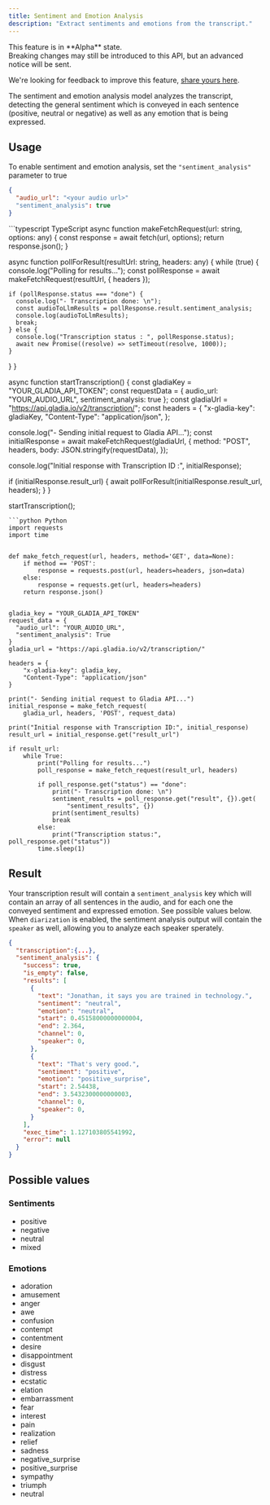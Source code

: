 ```yaml
---
title: Sentiment and Emotion Analysis
description: "Extract sentiments and emotions from the transcript."
---
```


<Note>
This feature is in **Alpha** state.<br/>
Breaking changes may still be introduced to this API, but an advanced notice will be sent. 

We're looking for feedback to improve this feature, [share yours here](https://gladiaio.typeform.com/feedback?typeform-source=app.gladia.io).
</Note>

The sentiment and emotion analysis model analyzes the transcript, detecting the general sentiment which is conveyed in each sentence (positive, neutral or negative) as well as any emotion that is being expressed.

## Usage
To enable sentiment and emotion analysis, set the `"sentiment_analysis"` parameter to true
```json request data
{
  "audio_url": "<your audio url>"
  "sentiment_analysis": true
}
```

<Accordion icon="code" title="Sample code">
<CodeGroup>
```typescript TypeScript
async function makeFetchRequest(url: string, options: any) {
  const response = await fetch(url, options);
  return response.json();
}

async function pollForResult(resultUrl: string, headers: any) {
  while (true) {
    console.log("Polling for results...");
    const pollResponse = await makeFetchRequest(resultUrl, { headers });

    if (pollResponse.status === "done") {
      console.log("- Transcription done: \n");
      const audioToLlmResults = pollResponse.result.sentiment_analysis;
      console.log(audioToLlmResults);
      break;
    } else {
      console.log("Transcription status : ", pollResponse.status);
      await new Promise((resolve) => setTimeout(resolve, 1000));
    }
  }
}

async function startTranscription() {
  const gladiaKey = "YOUR_GLADIA_API_TOKEN";
  const requestData = {
    audio_url: "YOUR_AUDIO_URL",
    sentiment_analysis: true
  };
  const gladiaUrl = "https://api.gladia.io/v2/transcription/";
  const headers = {
    "x-gladia-key": gladiaKey,
    "Content-Type": "application/json",
  };

  console.log("- Sending initial request to Gladia API...");
  const initialResponse = await makeFetchRequest(gladiaUrl, {
    method: "POST",
    headers,
    body: JSON.stringify(requestData),
  });

  console.log("Initial response with Transcription ID :", initialResponse);

  if (initialResponse.result_url) {
    await pollForResult(initialResponse.result_url, headers);
  }
}

startTranscription();

````
```python Python
import requests
import time


def make_fetch_request(url, headers, method='GET', data=None):
    if method == 'POST':
        response = requests.post(url, headers=headers, json=data)
    else:
        response = requests.get(url, headers=headers)
    return response.json()


gladia_key = "YOUR_GLADIA_API_TOKEN"
request_data = {
  "audio_url": "YOUR_AUDIO_URL",
  "sentiment_analysis": True
}
gladia_url = "https://api.gladia.io/v2/transcription/"

headers = {
    "x-gladia-key": gladia_key,
    "Content-Type": "application/json"
}

print("- Sending initial request to Gladia API...")
initial_response = make_fetch_request(
    gladia_url, headers, 'POST', request_data)

print("Initial response with Transcription ID:", initial_response)
result_url = initial_response.get("result_url")

if result_url:
    while True:
        print("Polling for results...")
        poll_response = make_fetch_request(result_url, headers)

        if poll_response.get("status") == "done":
            print("- Transcription done: \n")
            sentiment_results = poll_response.get("result", {}).get(
                "sentiment_results", {})
            print(sentiment_results)
            break
        else:
            print("Transcription status:", poll_response.get("status"))
        time.sleep(1)
````

</CodeGroup>
</Accordion>

## Result

Your transcription result will contain a `sentiment_analysis` key which will contain an array of all sentences in the audio, and for each one the conveyed sentiment and expressed emotion. See possible values below.
<Tip>
When `diarization` is enabled, the sentiment analysis output will contain the `speaker`  as well, allowing you to analyze each speaker sperately.
</Tip>
```json result
{
  "transcription":{...},
  "sentiment_analysis": {
    "success": true,
    "is_empty": false,
    "results": [
      {
        "text": "Jonathan, it says you are trained in technology.",
        "sentiment": "neutral",
        "emotion": "neutral",
        "start": 0.45158000000000004,
        "end": 2.364,
        "channel": 0,
        "speaker": 0,
      },
      {
        "text": "That's very good.",
        "sentiment": "positive",
        "emotion": "positive_surprise",
        "start": 2.54438,
        "end": 3.5432300000000003,
        "channel": 0,
        "speaker": 0,
      }
    ],
    "exec_time": 1.127103805541992,
    "error": null
  }
}
```


## Possible values

### Sentiments
  - positive
  - negative
  - neutral
  - mixed

### Emotions
  - adoration
  - amusement
  - anger
  - awe
  - confusion
  - contempt
  - contentment
  - desire
  - disappointment
  - disgust
  - distress
  - ecstatic
  - elation
  - embarrassment
  - fear
  - interest
  - pain
  - realization
  - relief
  - sadness
  - negative_surprise
  - positive_surprise
  - sympathy
  - triumph
  - neutral


